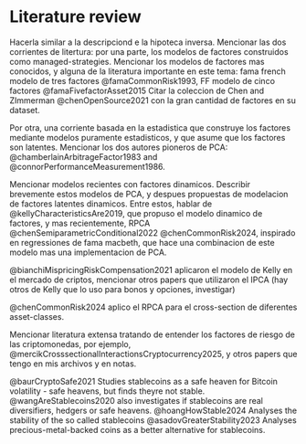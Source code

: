 # Literature review



Hacerla similar a la descripciond e la hipoteca inversa. Mencionar las dos corrientes de litertura: por una parte, los modelos de factores construidos como managed-strategies. Mencionar los modelos de factores mas conocidos, y alguna de la literatura importante en este tema: fama french modelo de tres factores @famaCommonRisk1993, FF modelo de cinco factores @famaFivefactorAsset2015
Citar la coleccion de Chen and ZImmerman @chenOpenSource2021 con la gran cantidad de factores en su dataset. 

Por otra, una corriente basada en la estadistica que construye los factores mediante modelos puramente estadisticos, y que asume que los factores son latentes. Mencionar los dos autores pioneros de PCA: @chamberlainArbitrageFactor1983 and @connorPerformanceMeasurement1986. 

Mencionar modelos recientes con factores dinamicos. Describir brevemente estos modelos de PCA, y despues propuestas de modelacion de factores latentes dinamicos. Entre estos, hablar de @kellyCharacteristicsAre2019, que propuso el modelo dinamico de factores, y mas recientemente, RPCA @chenSemiparametricConditional2022 @chenCommonRisk2024, inspirado en regressiones de fama macbeth, que hace una combinacion de este modelo mas una implementacion de PCA. 

@bianchiMispricingRiskCompensation2021 aplicaron el modelo de Kelly en el mercado de criptos, mencionar otros papers que utilizaron el IPCA (hay otros de Kelly que lo uso para bonos y opciones, investigar)

@chenCommonRisk2024 aplico el RPCA para el cross-section de diferentes asset-classes. 

Mencionar literatura extensa tratando de entender los factores de riesgo de las criptomonedas, por ejemplo, @mercikCrosssectionalInteractionsCryptocurrency2025, y otros papers que tengo en mis archivos y en notas.

@baurCryptoSafe2021 Studies stablecoins as a safe heaven for Bitcoin volatility - safe heavens, but finds theyre not stable. 
@wangAreStablecoins2020 also investigates if stablecoins are real diversifiers, hedgers or safe heavens. 
@hoangHowStable2024 Analyses the stability of the so called stablecoins
@asadovGreaterStability2023 Analyses precious-metal-backed coins as a better alternative for stablecoins.  